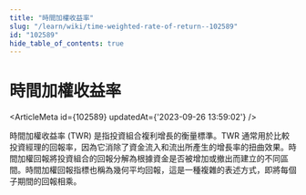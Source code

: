```yaml
---
title: "時間加權收益率"
slug: "/learn/wiki/time-weighted-rate-of-return--102589"
id: "102589"
hide_table_of_contents: true
---
```



# 時間加權收益率

<ArticleMeta id={102589} updatedAt={'2023-09-26 13:59:02'} />
<div className='border-solid border-b border-t-0 my-4 border-[var(--ifm-color-gray-300)]' />

時間加權收益率 (TWR) 是指投資組合複利增長的衡量標準。TWR 通常用於比較投資經理的回報率，因為它消除了資金流入和流出所產生的增長率的扭曲效果。時間加權回報將投資組合的回報分解為根據資金是否被增加或撤出而建立的不同區間。時間加權回報指標也稱為幾何平均回報，這是一種複雜的表述方式，即將每個子期間的回報相乘。
